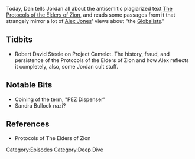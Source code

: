 {{DEFAULTSORT:
    #_EPISODE_0067:Protocols of Zion
}}{{Episode
    | title           = Protocols of Zion
    | caption         = Listen to this episode on [https://knowledgefight.libsyn.com/knowledge-fight-protocols-of-zion Libsyn] [https://open.spotify.com/episode/5WvRbYiSf2IEskDGzcl4My Spotify], Read the [[Transcript/67: Protocols of Zion|Unofficial Transcript]]
    | episodeNumber   = 67
    | length          = 01:41:17
    | airDate         = July 27, 2017
    | episodeType     = [[:Category:Deep Dive|Deep Dive]]
    | hosts           = [[Dan Friesen]], [[Jordan Holmes]]
    | appearance      = [[Robert David Steele]]
    | beverage        = Faygo Cream Soda
    | previousEpisode = [[66: September 6-17, 2015]]
    | nextEpisode     = [[68: September 19-28, 2015]]
}}

{{Stub}}

Today, Dan tells Jordan all about the antisemitic plagiarized text [[The Protocols of the Elders of Zion]], and reads some passages from it that strangely mirror a lot of [[Alex Jones]]' views about "the [[Globalists]]."

==Tidbits==

*Robert David Steele on Project Camelot. The history, fraud, and persistence of the Protocols of the Elders of Zion and how Alex reflects it completely, also, some Jordan cult stuff.

==Notable Bits==

*Coining of the term, "PEZ Dispenser"
*Sandra Bullock  nazi?

==References==

*Protocols of The Elders of Zion

[[Category:Episodes]]
[[Category:Deep Dive]]
